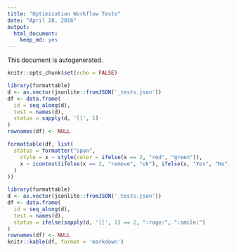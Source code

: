 ```yaml
---
title: "Optimization Workflow Tests"
date: "April 28, 2016"
output: 
  html_document: 
    keep_md: yes
---
```


This document is autogenerated.

```r
knitr::opts_chunk$set(echo = FALSE)
```

```r
library(formattable)
d <- as.vector(jsonlite::fromJSON('_tests.json'))
df <- data.frame(
  id = seq_along(d),
  test = names(d),
  status = sapply(d, '[[', 1)
)
rownames(df) <- NULL

formattable(df, list(
  status = formatter("span", 
    style = x ~ style(color = ifelse(x == 2, "red", "green")),
    x ~ icontext(ifelse(x == 2, "remove", "ok"), ifelse(x, "Yes", "No"))
  )
))
```

```r
library(formattable)
d <- as.vector(jsonlite::fromJSON('_tests.json'))
df <- data.frame(
  id = seq_along(d),
  test = names(d),
  status = ifelse(sapply(d, '[[', 1) == 2, ":rage:", ":smile:")
)
rownames(df) <- NULL
knitr::kable(df, format = 'markdown')

```


